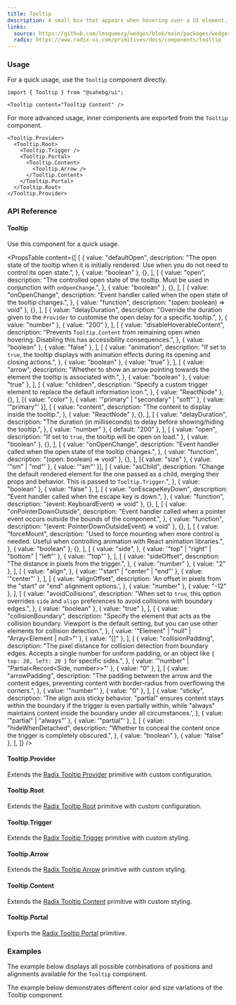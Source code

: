 ```yaml
---
title: Tooltip
description: A small box that appears when hovering over a UI element, providing additional information.
links:
  source: https://github.com/lmsqueezy/wedges/blob/main/packages/wedges/src/components/Tooltip/Tooltip.tsx
  radix: https://www.radix-ui.com/primitives/docs/components/tooltip
---
```


<PreviewComponent name="tooltip/preview" />

### Usage

For a quick usage, use the `Tooltip` component directly.

```tsx
import { Tooltip } from "@sahebg/ui";
```

```tsx showLineNumbers
<Tooltip content="Tooltip Content" />
```

For more advanced usage, inner components are exported from the `Tooltip` component.

```tsx showLineNumbers
<Tooltip.Provider>
  <Tooltip.Root>
    <Tooltip.Trigger />
    <Tooltip.Portal>
      <Tooltip.Content>
        <Tooltip.Arrow />
      </Tooltip.Content>
    </Tooltip.Portal>
  </Tooltip.Root>
</Tooltip.Provider>
```

### API Reference

#### Tooltip

Use this component for a quick usage.

<PropsTable
  content={[
    [
      {
        value: "defaultOpen",
        description:
          "The open state of the tooltip when it is initially rendered. Use when you do not need to control its open state.",
      },
      { value: "boolean" },
      {},
    ],
    [
      {
        value: "open",
        description:
          "The controlled open state of the tooltip. Must be used in conjunction with `onOpenChange`.",
      },
      { value: "boolean" },
      {},
    ],
    [
      {
        value: "onOpenChange",
        description: "Event handler called when the open state of the tooltip changes.",
      },
      { value: "function", description: "(open: boolean) => void" },
      {},
    ],
    [
      {
        value: "delayDuration",
        description:
          "Override the duration given to the `Provider` to customise the open delay for a specific tooltip.",
      },
      { value: "number" },
      { value: "200" },
    ],
    [
      {
        value: "disableHoverableContent",
        description:
          "Prevents `Tooltip.Content` from remaining open when hovering. Disabling this has accessibility consequences.",
      },
      { value: "boolean" },
      { value: "false" },
    ],
    [
      {
        value: "animation",
        description:
          "If set to `true`, the tooltip displays with animation effects during its opening and closing actions.",
      },
      { value: "boolean" },
      { value: "true" },
    ],
    [
      {
        value: "arrow",
        description:
          "Whether to show an arrow pointing towards the element the tooltip is associated with.",
      },
      { value: "boolean" },
      { value: "true" },
    ],
    [
      {
        value: "children",
        description: "Specify a custom trigger element to replace the default information icon.",
      },
      { value: "ReactNode" },
      {},
    ],
    [{ value: "color" }, { value: '"primary" | "secondary" | "soft"' }, { value: '"primary"' }],
    [
      {
        value: "content",
        description: "The content to display inside the tooltip.",
      },
      { value: "ReactNode" },
      {},
    ],
    [
      {
        value: "delayDuration",
        description: "The duration (in milliseconds) to delay before showing/hiding the tooltip.",
      },
      { value: "number" },
      { default: "200" },
    ],
    [
      { value: "open", description: "If set to `true`, the tooltip will be open on load." },
      { value: "boolean" },
      {},
    ],
    [
      {
        value: "onOpenChange",
        description: "Event handler called when the open state of the tooltip changes.",
      },
      { value: "function", description: "(open: boolean) => void" },
      {},
    ],
    [{ value: "size" }, { value: '"sm" | "md"' }, { value: '"sm"' }],
    [
      {
        value: "asChild",
        description:
          "Change the default rendered element for the one passed as a child, merging their props and behavior. This is passed to `Tooltip.Trigger`.",
      },
      { value: "boolean" },
      { value: "false" },
    ],
    [
      {
        value: "onEscapeKeyDown",
        description: "Event handler called when the escape key is down.",
      },
      { value: "function", description: "(event: KeyboardEvent) => void" },
      {},
    ],
    [
      {
        value: "onPointerDownOutside",
        description:
          "Event handler called when a pointer event occurs outside the bounds of the component.",
      },
      { value: "function", description: "(event: PointerDownOutsideEvent) => void" },
      {},
    ],
    [
      {
        value: "forceMount",
        description:
          "Used to force mounting when more control is needed. Useful when controlling animation with React animation libraries.",
      },
      { value: "boolean" },
      {},
    ],
    [
      {
        value: "side",
      },
      { value: '"top" | "right" | "bottom" | "left"' },
      { value: '"top"' },
    ],
    [
      {
        value: "sideOffset",
        description: "The distance in pixels from the trigger.",
      },
      { value: "number" },
      { value: "2" },
    ],
    [
      {
        value: "align",
      },
      { value: '"start" | "center" | "end"' },
      { value: '"center"' },
    ],
    [
      {
        value: "alignOffset",
        description: 'An offset in pixels from the "start" or "end" alignment options.',
      },
      { value: "number" },
      { value: "-12" },
    ],
    [
      {
        value: "avoidCollisions",
        description:
          "When set to `true`, this option overrides `side` and `align` preferences to avoid collisions with boundary edges.",
      },
      { value: "boolean" },
      { value: "true" },
    ],
    [
      {
        value: "collisionBoundary",
        description:
          "Specify the element that acts as the collision boundary. Viewport is the default setting, but you can use other elements for collision detection.",
      },
      { value: '"Element" | "null" | "Array<Element | null>"' },
      { value: "[]" },
    ],
    [
      {
        value: "collisionPadding",
        description:
          "The pixel distance for collision detection from boundary edges. Accepts a single number for uniform padding, or an object like `{ top: 20, left: 20 }` for specific sides.",
      },
      { value: '"number" | "Partial<Record<Side, number>>"' },
      { value: "0" },
    ],
    [
      {
        value: "arrowPadding",
        description:
          "The padding between the arrow and the content edges, preventing content with border-radius from overflowing the corners.",
      },
      { value: '"number"' },
      { value: "0" },
    ],
    [
      {
        value: "sticky",
        description:
          'The align axis sticky behavior. "partial" ensures content stays within the boundary if the trigger is even partially within, while "always" maintains content inside the boundary under all circumstances.',
      },
      { value: '"partial" | "always"' },
      { value: '"partial"' },
    ],
    [
      {
        value: "hideWhenDetached",
        description: "Whether to conceal the content once the trigger is completely obscured.",
      },
      { value: "boolean" },
      { value: "false" },
    ],
  ]}
/>

#### Tooltip.Provider

Extends the <a href="https://www.radix-ui.com/primitives/docs/components/tooltip#provider" target="_blank" rel='nofollow noreferrer'>Radix Tooltip Provider</a> primitive with custom configuration.

#### Tooltip.Root

Extends the <a href="https://www.radix-ui.com/primitives/docs/components/tooltip#root" target="_blank" rel='nofollow noreferrer'>Radix Tooltip Root</a> primitive with custom configuration.

#### Tooltip.Trigger

Extends the <a href="https://www.radix-ui.com/primitives/docs/components/tooltip#trigger" target="_blank" rel='nofollow noreferrer'>Radix Tooltip Trigger</a> primitive with custom styling.

#### Tooltip.Arrow

Extends the <a href="https://www.radix-ui.com/primitives/docs/components/tooltip#arrow" target="_blank" rel='nofollow noreferrer'>Radix Tooltip Arrow</a> primitive with custom styling.

#### Tooltip.Content

Extends the <a href="https://www.radix-ui.com/primitives/docs/components/tooltip#content" target="_blank" rel='nofollow noreferrer'>Radix Tooltip Content</a> primitive with custom styling.

#### Tooltip.Portal

Exports the <a href="https://www.radix-ui.com/primitives/docs/components/tooltip#portal" target="_blank" rel='nofollow noreferrer'>Radix Tooltip Portal</a> primitive.

### Examples

The example below displays all possible combinations of positions and alignments available for the `Tooltip` component.

<PreviewComponent name="tooltip/example-1" />

The example below demonstrates different color and size variations of the Tooltip component.

<PreviewComponent name="tooltip/example-2" />
